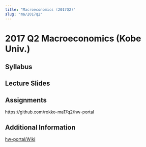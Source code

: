 ```yaml
---
title: "Macroeconomics (2017Q2)"
slug: "ma/2017q2"
---
```


# 2017 Q2 Macroeconomics (Kobe Univ.)

## Syllabus



## Lecture Slides



## Assignments

https://github.com/rokko-ma17q2/hw-portal


## Additional Information

[hw-portal/Wiki](https://github.com/rokko-ma17q2/hw-portal/wiki)


